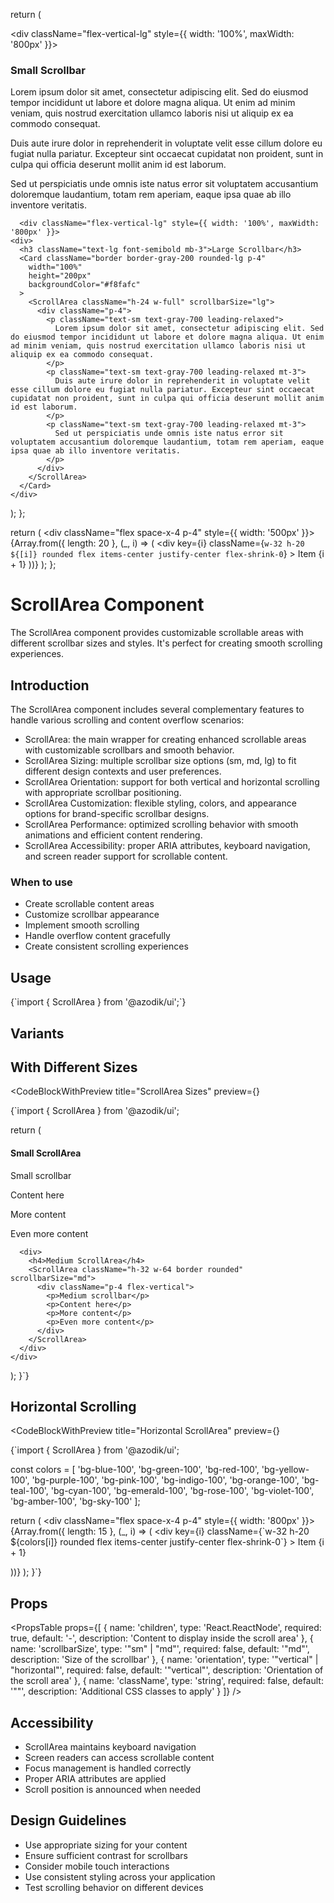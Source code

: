
  return (
    <div>
    <div className="flex-vertical-lg" style={{ width: '100%', maxWidth: '800px' }}>
    <div>
      <h3 className="text-lg font-semibold mb-3">Small Scrollbar</h3>
      <Card className="border border-gray-200 rounded-lg p-4"
        width="100%"
        height="200px"
        backgroundColor="#f8fafc"
      >
        <ScrollArea className="h-24 w-full" scrollbarSize="sm">
          <div className="p-4">
            <p className="text-sm text-gray-700 leading-relaxed">
              Lorem ipsum dolor sit amet, consectetur adipiscing elit. Sed do eiusmod tempor incididunt ut labore et dolore magna aliqua. Ut enim ad minim veniam, quis nostrud exercitation ullamco laboris nisi ut aliquip ex ea commodo consequat.
            </p>
            <p className="text-sm text-gray-700 leading-relaxed mt-3">
              Duis aute irure dolor in reprehenderit in voluptate velit esse cillum dolore eu fugiat nulla pariatur. Excepteur sint occaecat cupidatat non proident, sunt in culpa qui officia deserunt mollit anim id est laborum.
            </p>
            <p className="text-sm text-gray-700 leading-relaxed mt-3">
              Sed ut perspiciatis unde omnis iste natus error sit voluptatem accusantium doloremque laudantium, totam rem aperiam, eaque ipsa quae ab illo inventore veritatis.
            </p>
          </div>
        </ScrollArea>
      </Card>
    </div>
  </div>
      
      <div className="flex-vertical-lg" style={{ width: '100%', maxWidth: '800px' }}>
    <div>
      <h3 className="text-lg font-semibold mb-3">Large Scrollbar</h3>
      <Card className="border border-gray-200 rounded-lg p-4"
        width="100%"
        height="200px"
        backgroundColor="#f8fafc"
      >
        <ScrollArea className="h-24 w-full" scrollbarSize="lg">
          <div className="p-4">
            <p className="text-sm text-gray-700 leading-relaxed">
              Lorem ipsum dolor sit amet, consectetur adipiscing elit. Sed do eiusmod tempor incididunt ut labore et dolore magna aliqua. Ut enim ad minim veniam, quis nostrud exercitation ullamco laboris nisi ut aliquip ex ea commodo consequat.
            </p>
            <p className="text-sm text-gray-700 leading-relaxed mt-3">
              Duis aute irure dolor in reprehenderit in voluptate velit esse cillum dolore eu fugiat nulla pariatur. Excepteur sint occaecat cupidatat non proident, sunt in culpa qui officia deserunt mollit anim id est laborum.
            </p>
            <p className="text-sm text-gray-700 leading-relaxed mt-3">
              Sed ut perspiciatis unde omnis iste natus error sit voluptatem accusantium doloremque laudantium, totam rem aperiam, eaque ipsa quae ab illo inventore veritatis.
            </p>
          </div>
        </ScrollArea>
      </Card>
    </div>
  </div>
  </div>
  );
};

  return (
    <ScrollArea className="w-80 border rounded" orientation="horizontal">
      <div className="flex space-x-4 p-4" style={{ width: '500px' }}>
        {Array.from({ length: 20 }, (_, i) => (
          <div 
            key={i}
            className={`w-32 h-20 ${[i]} rounded flex items-center justify-center flex-shrink-0`}
          >
            Item {i + 1}
          </div>
        ))}
      </div>
    </ScrollArea>
  );
};

# ScrollArea Component

The ScrollArea component provides customizable scrollable areas with different scrollbar sizes and styles. It's perfect for creating smooth scrolling experiences.

## Introduction

The ScrollArea component includes several complementary features to handle various scrolling and content overflow scenarios:

- ScrollArea: the main wrapper for creating enhanced scrollable areas with customizable scrollbars and smooth behavior.
- ScrollArea Sizing: multiple scrollbar size options (sm, md, lg) to fit different design contexts and user preferences.
- ScrollArea Orientation: support for both vertical and horizontal scrolling with appropriate scrollbar positioning.
- ScrollArea Customization: flexible styling, colors, and appearance options for brand-specific scrollbar designs.
- ScrollArea Performance: optimized scrolling behavior with smooth animations and efficient content rendering.
- ScrollArea Accessibility: proper ARIA attributes, keyboard navigation, and screen reader support for scrollable content.

### When to use
- Create scrollable content areas
- Customize scrollbar appearance
- Implement smooth scrolling
- Handle overflow content gracefully
- Create consistent scrolling experiences

## Usage

<CodeBlock language="tsx">
{`import { ScrollArea } from '@azodik/ui';`}
</CodeBlock>

## Variants


## With Different Sizes

<CodeBlockWithPreview 
  title="ScrollArea Sizes"
  preview={<SizedScrollAreaExample />}
>
{`import { ScrollArea } from '@azodik/ui';

  return (
    <div className="flex-vertical">
      <div>
        <h4>Small ScrollArea</h4>
        <ScrollArea className="h-32 w-64 border rounded" scrollbarSize="sm">
          <div className="p-4 flex-vertical">
            <p>Small scrollbar</p>
            <p>Content here</p>
            <p>More content</p>
            <p>Even more content</p>
          </div>
        </ScrollArea>
      </div>
      
      <div>
        <h4>Medium ScrollArea</h4>
        <ScrollArea className="h-32 w-64 border rounded" scrollbarSize="md">
          <div className="p-4 flex-vertical">
            <p>Medium scrollbar</p>
            <p>Content here</p>
            <p>More content</p>
            <p>Even more content</p>
          </div>
        </ScrollArea>
      </div>
    </div>
  );
}`}
</CodeBlockWithPreview>

## Horizontal Scrolling

<CodeBlockWithPreview 
  title="Horizontal ScrollArea"
  preview={<HorizontalScrollAreaExample />}
>
{`import { ScrollArea } from '@azodik/ui';

  const colors = [
    'bg-blue-100', 'bg-green-100', 'bg-red-100', 'bg-yellow-100', 'bg-purple-100',
    'bg-pink-100', 'bg-indigo-100', 'bg-orange-100', 'bg-teal-100', 'bg-cyan-100',
    'bg-emerald-100', 'bg-rose-100', 'bg-violet-100', 'bg-amber-100', 'bg-sky-100'
  ];

  return (
    <ScrollArea className="w-80 border rounded" orientation="horizontal">
      <div className="flex space-x-4 p-4" style={{ width: '800px' }}>
        {Array.from({ length: 15 }, (_, i) => (
          <div 
            key={i}
            className={\`w-32 h-20 \${colors[i]} rounded flex items-center justify-center flex-shrink-0\`}
          >
            Item {i + 1}
          </div>
        ))}
      </div>
    </ScrollArea>
  );
}`}
</CodeBlockWithPreview>

## Props

<PropsTable props={[
  {
    name: 'children',
    type: 'React.ReactNode',
    required: true,
    default: '-',
    description: 'Content to display inside the scroll area'
  },
  {
    name: 'scrollbarSize',
    type: '"sm" | "md"',
    required: false,
    default: '"md"',
    description: 'Size of the scrollbar'
  },
  {
    name: 'orientation',
    type: '"vertical" | "horizontal"',
    required: false,
    default: '"vertical"',
    description: 'Orientation of the scroll area'
  },
  {
    name: 'className',
    type: 'string',
    required: false,
    default: '""',
    description: 'Additional CSS classes to apply'
  }
]} />

## Accessibility

- ScrollArea maintains keyboard navigation
- Screen readers can access scrollable content
- Focus management is handled correctly
- Proper ARIA attributes are applied
- Scroll position is announced when needed

## Design Guidelines

- Use appropriate sizing for your content
- Ensure sufficient contrast for scrollbars
- Consider mobile touch interactions
- Use consistent styling across your application
- Test scrolling behavior on different devices
